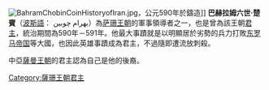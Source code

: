 {{expand|time=2017-09-12T06:25:38+00:00}}
{{unreferenced|time=2017-09-12T06:25:38+00:00}}
[[File:BahramChobinCoinHistoryofIran.jpg|thumb]]，公元590年於{{le|阿拉疆|Arrajan}}鑄造]]
'''巴赫拉姆六世·楚賓'''（[[波斯語|波斯語]]： بهرام چوبین）為[[萨珊王朝|萨珊王朝]]的軍事領導者之一，也是曾為該王朝[[君主|君主]]，統治期間為590年－591年。他最大事蹟就是以明顯居於劣勢的兵力打敗[[东罗马帝国|东罗马帝国]]等大國，也因此英雄事蹟成為君主，不過隨即遭流放刺殺。

中亞[[薩曼王朝|薩曼王朝]]的君主認為自己是他的後裔。

{{S-start}}
{{S-hou|{{tsl|en|House of Mihran|米赫兰家族}}||||}}
{{S-bef|before=[[霍斯劳二世|霍斯劳二世]]}}
{{S-ttl|title={{tsl|en|King of kings of Iran and Aniran|伊朗人和非伊朗人的万王之王}}|years=590年－591年}}
{{S-aft|after=[[霍斯劳二世|霍斯劳二世]]}}
{{end}}

{{薩珊王朝統治者}}
[[Category:薩珊王朝君主|Category:薩珊王朝君主]]
